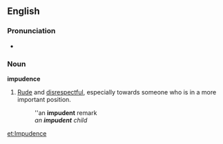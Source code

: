 ==English==

===Pronunciation===
*{{audio|en-us-impudent.ogg|Audio (US)}}

===Noun===
'''impudence'''
#[[rude|Rude]] and [[disrespectful]], especially towards someone who is in a more important position.
#: ''an '''impudent''' remark
#:''an '''impudent''' child''

[[et:Impudence]]
